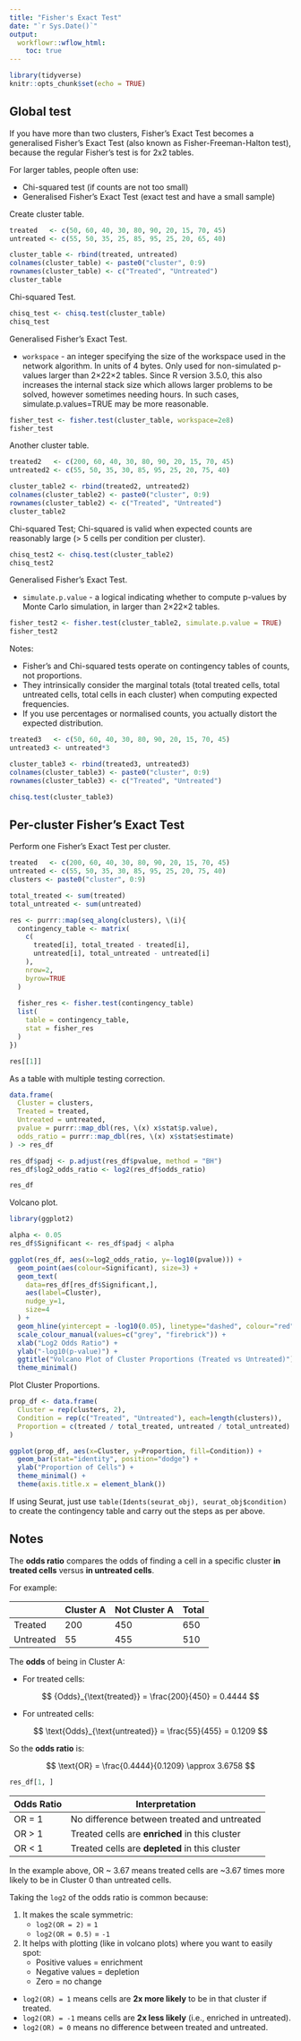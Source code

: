 ```yaml
---
title: "Fisher's Exact Test"
date: "`r Sys.Date()`"
output:
  workflowr::wflow_html:
    toc: true
---
```


```r
library(tidyverse)
knitr::opts_chunk$set(echo = TRUE)
```

## Global test

If you have more than two clusters, Fisher's Exact Test becomes a generalised Fisher's Exact Test (also known as Fisher-Freeman-Halton test), because the regular Fisher's test is for 2x2 tables.

For larger tables, people often use:

* Chi-squared test (if counts are not too small)
* Generalised Fisher's Exact Test (exact test and have a small sample)

Create cluster table.

```r
treated   <- c(50, 60, 40, 30, 80, 90, 20, 15, 70, 45)
untreated <- c(55, 50, 35, 25, 85, 95, 25, 20, 65, 40)

cluster_table <- rbind(treated, untreated)
colnames(cluster_table) <- paste0("cluster", 0:9)
rownames(cluster_table) <- c("Treated", "Untreated")
cluster_table
```

Chi-squared Test.

```r
chisq_test <- chisq.test(cluster_table)
chisq_test
```

Generalised Fisher's Exact Test.

* `workspace` - an integer specifying the size of the workspace used in the network algorithm. In units of 4 bytes. Only used for non-simulated p-values larger than 2×22×2 tables. Since R version 3.5.0, this also increases the internal stack size which allows larger problems to be solved, however sometimes needing hours. In such cases, simulate.p.values=TRUE may be more reasonable.

```r
fisher_test <- fisher.test(cluster_table, workspace=2e8)
fisher_test
```

Another cluster table.

```r
treated2   <- c(200, 60, 40, 30, 80, 90, 20, 15, 70, 45)
untreated2 <- c(55, 50, 35, 30, 85, 95, 25, 20, 75, 40)

cluster_table2 <- rbind(treated2, untreated2)
colnames(cluster_table2) <- paste0("cluster", 0:9)
rownames(cluster_table2) <- c("Treated", "Untreated")
cluster_table2
```

Chi-squared Test; Chi-squared is valid when expected counts are reasonably large (> 5 cells per condition per cluster).

```r
chisq_test2 <- chisq.test(cluster_table2)
chisq_test2
```

Generalised Fisher's Exact Test.

* `simulate.p.value` - a logical indicating whether to compute p-values by Monte Carlo simulation, in larger than 2×22×2 tables.

```r
fisher_test2 <- fisher.test(cluster_table2, simulate.p.value = TRUE)
fisher_test2
```

Notes:

* Fisher's and Chi-squared tests operate on contingency tables of counts, not proportions.
* They intrinsically consider the marginal totals (total treated cells, total untreated cells, total cells in each cluster) when computing expected frequencies.
* If you use percentages or normalised counts, you actually distort the expected distribution.

```r
treated3   <- c(50, 60, 40, 30, 80, 90, 20, 15, 70, 45)
untreated3 <- untreated*3

cluster_table3 <- rbind(treated3, untreated3)
colnames(cluster_table3) <- paste0("cluster", 0:9)
rownames(cluster_table3) <- c("Treated", "Untreated")

chisq.test(cluster_table3)
```

## Per-cluster Fisher's Exact Test

Perform one Fisher's Exact Test per cluster.

```r
treated   <- c(200, 60, 40, 30, 80, 90, 20, 15, 70, 45)
untreated <- c(55, 50, 35, 30, 85, 95, 25, 20, 75, 40)
clusters <- paste0("cluster", 0:9)

total_treated <- sum(treated)
total_untreated <- sum(untreated)

res <- purrr::map(seq_along(clusters), \(i){
  contingency_table <- matrix(
    c(
      treated[i], total_treated - treated[i],
      untreated[i], total_untreated - untreated[i]
    ),
    nrow=2,
    byrow=TRUE
  )
  
  fisher_res <- fisher.test(contingency_table)
  list(
    table = contingency_table,
    stat = fisher_res
  )
})

res[[1]]
```

As a table with multiple testing correction.

```r
data.frame(
  Cluster = clusters,
  Treated = treated,
  Untreated = untreated,
  pvalue = purrr::map_dbl(res, \(x) x$stat$p.value),
  odds_ratio = purrr::map_dbl(res, \(x) x$stat$estimate)
) -> res_df

res_df$padj <- p.adjust(res_df$pvalue, method = "BH")
res_df$log2_odds_ratio <- log2(res_df$odds_ratio)

res_df
```

Volcano plot.

```r
library(ggplot2)

alpha <- 0.05
res_df$Significant <- res_df$padj < alpha

ggplot(res_df, aes(x=log2_odds_ratio, y=-log10(pvalue))) +
  geom_point(aes(colour=Significant), size=3) +
  geom_text(
    data=res_df[res_df$Significant,],
    aes(label=Cluster),
    nudge_y=1,
    size=4
  ) +
  geom_hline(yintercept = -log10(0.05), linetype="dashed", colour="red") +
  scale_colour_manual(values=c("grey", "firebrick")) +
  xlab("Log2 Odds Ratio") + 
  ylab("-log10(p-value)") +
  ggtitle("Volcano Plot of Cluster Proportions (Treated vs Untreated)") +
  theme_minimal()
```

Plot Cluster Proportions.

```r
prop_df <- data.frame(
  Cluster = rep(clusters, 2),
  Condition = rep(c("Treated", "Untreated"), each=length(clusters)),
  Proportion = c(treated / total_treated, untreated / total_untreated)
)

ggplot(prop_df, aes(x=Cluster, y=Proportion, fill=Condition)) +
  geom_bar(stat="identity", position="dodge") +
  ylab("Proportion of Cells") +
  theme_minimal() +
  theme(axis.title.x = element_blank())
```
 
If using Seurat, just use `table(Idents(seurat_obj), seurat_obj$condition)` to create the contingency table and carry out the steps as per above.

## Notes

The **odds ratio** compares the odds of finding a cell in a specific cluster **in treated cells** versus **in untreated cells**.

For example:

|           | Cluster A | Not Cluster A | Total |
|-----------|-----------|---------------|-------|
| Treated   | 200       | 450           | 650   |
| Untreated | 55        | 455           | 510   |

The **odds** of being in Cluster A:

* For treated cells:  

$$ {Odds}_{\text{treated}} = \frac{200}{450} = 0.4444 $$
  
* For untreated cells:  

$$ \text{Odds}_{\text{untreated}} = \frac{55}{455} = 0.1209 $$

So the **odds ratio** is:

$$ \text{OR} = \frac{0.4444}{0.1209} \approx 3.6758 $$

```r
res_df[1, ]
```

| Odds Ratio | Interpretation                                 |
|------------|------------------------------------------------|
| OR = 1     | No difference between treated and untreated    |
| OR > 1     | Treated cells are **enriched** in this cluster |
| OR < 1     | Treated cells are **depleted** in this cluster |

In the example above, OR ~ 3.67 means treated cells are ~3.67 times more likely to be in Cluster 0 than untreated cells.

Taking the `log2` of the odds ratio is common because:

1. It makes the scale symmetric:
   - `log2(OR = 2)` = `1`  
   - `log2(OR = 0.5)` = `-1`
2. It helps with plotting (like in volcano plots) where you want to easily spot:
   - Positive values = enrichment
   - Negative values = depletion
   - Zero = no change

- `log2(OR) = 1` means cells are **2x more likely** to be in that cluster if treated.
- `log2(OR) = -1` means cells are **2x less likely** (i.e., enriched in untreated).
- `log2(OR) = 0` means no difference between treated and untreated.
